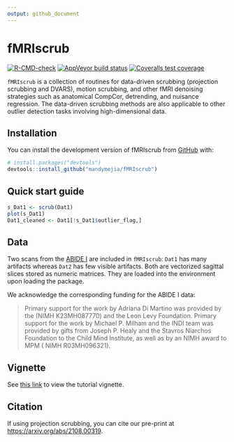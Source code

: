 ```yaml
---
output: github_document
---
```


<!-- README.md is generated from README.Rmd. Please edit that file -->

# fMRIscrub

<!-- badges: start -->
[![R-CMD-check](https://github.com/mandymejia/fMRIscrub/workflows/R-CMD-check/badge.svg)](https://github.com/mandymejia/fMRIscrub/actions)
[![AppVeyor build status](https://ci.appveyor.com/api/projects/status/github/mandymejia/fMRIscrub?branch=master&svg=true)](https://ci.appveyor.com/project/mandymejia/fMRIscrub)
[![Coveralls test coverage](https://coveralls.io/repos/github/mandymejia/fMRIscrub/badge.svg?branch=master)](https://coveralls.io/github/mandymejia/fMRIscrub?branch=master)
<!-- badges: end -->

`fMRIscrub` is a collection of routines for data-driven scrubbing (projection scrubbing and DVARS), motion scrubbing, and other fMRI denoising strategies such as anatomical CompCor, detrending, and nuisance regression. The data-driven scrubbing methods are also applicable to other outlier detection tasks involving high-dimensional data.

## Installation

You can install the development version of fMRIscrub from [GitHub](https://github.com/) with:

``` r
# install.packages("devtools")
devtools::install_github("mandymejia/fMRIscrub")
```

## Quick start guide

``` r
s_Dat1 <- scrub(Dat1)
plot(s_Dat1)
Dat1_cleaned <- Dat1[!s_Dat1$outlier_flag,]
```

## Data

Two scans from the [ABIDE I](http://fcon_1000.projects.nitrc.org/indi/abide/abide_I.html) are included in `fMRIscrub`: `Dat1` has many artifacts whereas `Dat2` has few visible artifacts. Both are vectorized sagittal slices stored as numeric matrices. They are loaded into the environment upon loading the package.

We acknowledge the corresponding funding for the ABIDE I data:

> Primary support for the work by Adriana Di Martino was provided by the (NIMH K23MH087770) and the Leon Levy Foundation.
Primary support for the work by Michael P. Milham and the INDI team was provided by gifts from Joseph P. Healy and the Stavros Niarchos Foundation to the Child Mind Institute, as well as by an NIMH award to MPM ( NIMH R03MH096321). 

## Vignette

See [this link](https://github.com/mandymejia/fMRIscrub/blob/master/vignettes/projection_scrubbing.rmd) to view the tutorial vignette.

## Citation

If using projection scrubbing, you can cite our pre-print at [https://arxiv.org/abs/2108.00319](https://arxiv.org/abs/2108.00319). 
